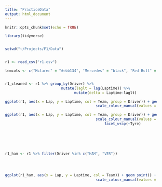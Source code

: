 ```yaml
---
title: "PracticeData"
output: html_document
---
```


```r
knitr::opts_chunk$set(echo = TRUE)
```


```r

library(tidyverse)



```



```r

setwd("~/Projects/F1/Data")


r1 <- read_csv("r1.csv")

```


```r



temcols <- c("Mclaren" = "#ebb134", "Mercedes" = "black", "Red Bull" = "#2c005e", "Alpha Tauri" = "#000f45", "Aston Martin" = "#007d00", "Alpine" = "#0073b5", "Ferrari" = "#e30000", "Alfa Romeo" = "#820000", "Haas" = "#b50000", "Williams" = "#0917b5") 



````

```r

r1_cleaned <- r1 %>% group_by(Driver) %>%
                          mutate(laglt = lag(Laptime)) %>%
                                mutate(delta = Laptime-laglt) 


```




```r




ggplot(r1, aes(x = Lap, y = Laptime, col = Team, group = Driver)) + geom_point() + geom_smooth(method = "lm", se = F) +
                                          scale_colour_manual(values = temcols)


````






```r



ggplot(r1, aes(x = Lap, y = Laptime, col = Team, group = Driver)) + geom_point() + geom_smooth(method = "lm", se = F) +
                                          scale_colour_manual(values = temcols) +
                                              facet_wrap(~Tyre)







```







```r




r1_ham <- r1 %>% filter(Driver %in% c("HAM", "VER"))




ggplot(r1_ham, aes(x = Lap, y = Laptime, col = Team)) + geom_point() + geom_smooth(method = "lm", se = F) +
                                          scale_colour_manual(values = temcols)












````